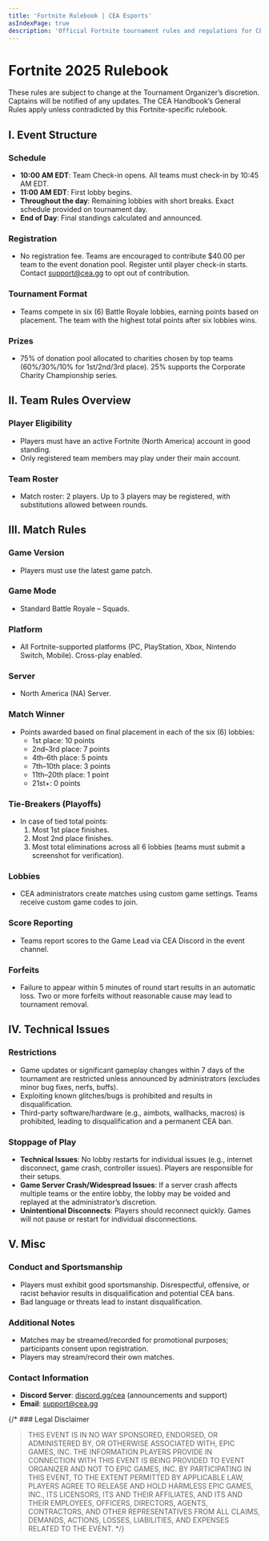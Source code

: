 ```yaml
---
title: 'Fortnite Rulebook | CEA Esports'
asIndexPage: true
description: 'Official Fortnite tournament rules and regulations for CEA Esports competitions - covering match formats, player conduct, technical requirements, and competition guidelines.'
---
```



# Fortnite 2025 Rulebook

These rules are subject to change at the Tournament Organizer’s discretion. Captains will be notified of any updates. The CEA Handbook’s General Rules apply unless contradicted by this Fortnite-specific rulebook.

## I. Event Structure

### Schedule
- **10:00 AM EDT**: Team Check-in opens. All teams must check-in by 10:45 AM EDT.
- **11:00 AM EDT**: First lobby begins.
- **Throughout the day**: Remaining lobbies with short breaks. Exact schedule provided on tournament day.
- **End of Day**: Final standings calculated and announced.

### Registration
- No registration fee. Teams are encouraged to contribute $40.00 per team to the event donation pool. Register until player check-in starts. Contact [support@cea.gg](mailto:support@cea.gg) to opt out of contribution.

### Tournament Format
- Teams compete in six (6) Battle Royale lobbies, earning points based on placement. The team with the highest total points after six lobbies wins.

### Prizes
- 75% of donation pool allocated to charities chosen by top teams (60%/30%/10% for 1st/2nd/3rd place). 25% supports the Corporate Charity Championship series.

## II. Team Rules Overview

### Player Eligibility
- Players must have an active Fortnite (North America) account in good standing.
- Only registered team members may play under their main account.

### Team Roster
- Match roster: 2 players. Up to 3 players may be registered, with substitutions allowed between rounds.

## III. Match Rules

### Game Version
- Players must use the latest game patch.

### Game Mode
- Standard Battle Royale – Squads.

### Platform
- All Fortnite-supported platforms (PC, PlayStation, Xbox, Nintendo Switch, Mobile). Cross-play enabled.

### Server
- North America (NA) Server.

### Match Winner
- Points awarded based on final placement in each of the six (6) lobbies:
  - 1st place: 10 points
  - 2nd–3rd place: 7 points
  - 4th–6th place: 5 points
  - 7th–10th place: 3 points
  - 11th–20th place: 1 point
  - 21st+: 0 points

### Tie-Breakers (Playoffs)
- In case of tied total points:
  1. Most 1st place finishes.
  2. Most 2nd place finishes.
  3. Most total eliminations across all 6 lobbies (teams must submit a screenshot for verification).

### Lobbies
- CEA administrators create matches using custom game settings. Teams receive custom game codes to join.

### Score Reporting
- Teams report scores to the Game Lead via CEA Discord in the event channel.

### Forfeits
- Failure to appear within 5 minutes of round start results in an automatic loss. Two or more forfeits without reasonable cause may lead to tournament removal.

## IV. Technical Issues

### Restrictions
- Game updates or significant gameplay changes within 7 days of the tournament are restricted unless announced by administrators (excludes minor bug fixes, nerfs, buffs).
- Exploiting known glitches/bugs is prohibited and results in disqualification.
- Third-party software/hardware (e.g., aimbots, wallhacks, macros) is prohibited, leading to disqualification and a permanent CEA ban.

### Stoppage of Play
- **Technical Issues**: No lobby restarts for individual issues (e.g., internet disconnect, game crash, controller issues). Players are responsible for their setups.
- **Game Server Crash/Widespread Issues**: If a server crash affects multiple teams or the entire lobby, the lobby may be voided and replayed at the administrator’s discretion.
- **Unintentional Disconnects**: Players should reconnect quickly. Games will not pause or restart for individual disconnections.

## V. Misc

### Conduct and Sportsmanship
- Players must exhibit good sportsmanship. Disrespectful, offensive, or racist behavior results in disqualification and potential CEA bans.
- Bad language or threats lead to instant disqualification.

### Additional Notes
- Matches may be streamed/recorded for promotional purposes; participants consent upon registration.
- Players may stream/record their own matches.

### Contact Information
- **Discord Server**: [discord.gg/cea](https://discord.gg/cea) (announcements and support)
- **Email**: [support@cea.gg](mailto:support@cea.gg)

{/* ### Legal Disclaimer
> THIS EVENT IS IN NO WAY SPONSORED, ENDORSED, OR ADMINISTERED BY, OR OTHERWISE ASSOCIATED WITH, EPIC GAMES, INC. THE INFORMATION PLAYERS PROVIDE IN CONNECTION WITH THIS EVENT IS BEING PROVIDED TO EVENT ORGANIZER AND NOT TO EPIC GAMES, INC. BY PARTICIPATING IN THIS EVENT, TO THE EXTENT PERMITTED BY APPLICABLE LAW, PLAYERS AGREE TO RELEASE AND HOLD HARMLESS EPIC GAMES, INC., ITS LICENSORS, ITS AND THEIR AFFILIATES, AND ITS AND THEIR EMPLOYEES, OFFICERS, DIRECTORS, AGENTS, CONTRACTORS, AND OTHER REPRESENTATIVES FROM ALL CLAIMS, DEMANDS, ACTIONS, LOSSES, LIABILITIES, AND EXPENSES RELATED TO THE EVENT.
 */}


 <Disclaimer game="fortnite" className="mt-4" />
